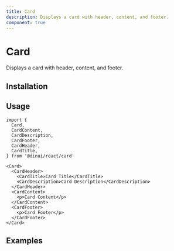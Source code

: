 ```yaml
---
title: Card
description: Displays a card with header, content, and footer.
component: true
---
```


# Card

Displays a card with header, content, and footer.


<Example path="ui/card-with-form" />

## Installation


<ComponentInstallationGuide path="ui/card" />

## Usage

```tsx
import {
  Card,
  CardContent,
  CardDescription,
  CardFooter,
  CardHeader,
  CardTitle,
} from '@dinui/react/card'
```

```tsx
<Card>
  <CardHeader>
    <CardTitle>Card Title</CardTitle>
    <CardDescription>Card Description</CardDescription>
  </CardHeader>
  <CardContent>
    <p>Card Content</p>
  </CardContent>
  <CardFooter>
    <p>Card Footer</p>
  </CardFooter>
</Card>
```

## Examples

<Example path="ui/card-demo" />
